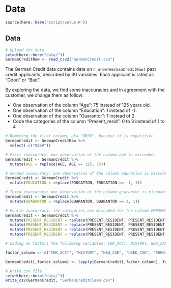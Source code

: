 # Data

```r
source(here::here("script/setup.R"))
```

## Data

```r
# Upload the data
setwd(here::here("data/"))
GermanCreditRaw <- read_csv2("GermanCredit.csv")
```

<div>

The German Credit data contains data on `r nrow(GermanCreditRaw)` past credit applicants, described by 30 variables. Each applicant is rated as "Good" or "Bad". 

By exploring the data, we find some inaccuracies and in agreement with the customer, we change them as follow:

- One observation of the column "Age": 75 instead of 125 years old.
- One observation of the column "Education": 1 instead of -1.
- One observation of the column "Guarantor": 1 instead of 2.
- Code the categories of the column "Present_resid": 0 to 3 instead of 1 to 4

</div>

```r
# Removing the first column, aka "OBS#", because it is repetitive
GermanCredit <- GermanCreditRaw %>% 
  select(-c("OBS#"))
```

```r
# First inaccuracy: one observation of the column age is miscoded.
GermanCredit <- GermanCredit %>% 
  mutate(AGE = replace(AGE, AGE == 125, 75))

# Second inaccuracy: one observation of the column education is miscoded
GermanCredit <- GermanCredit %>% 
  mutate(EDUCATION = replace(EDUCATION, EDUCATION == -1, 1))

# Third inaccuracy: one observation of the column guarantor is miscoded
GermanCredit <- GermanCredit %>% 
  mutate(GUARANTOR = replace(GUARANTOR, GUARANTOR == 2, 1))

# Fourth inacurracy: the categories are miscoded for the column PRESENT_RESID
GermanCredit <- GermanCredit %>% 
  mutate(PRESENT_RESIDENT = replace(PRESENT_RESIDENT, PRESENT_RESIDENT == 1, 0)) %>% 
  mutate(PRESENT_RESIDENT = replace(PRESENT_RESIDENT, PRESENT_RESIDENT == 2, 1)) %>% 
  mutate(PRESENT_RESIDENT = replace(PRESENT_RESIDENT, PRESENT_RESIDENT == 3, 2)) %>% 
  mutate(PRESENT_RESIDENT = replace(PRESENT_RESIDENT, PRESENT_RESIDENT == 4, 3))
```

```r
# Coding as factors the following variables: CHK_ACCT, HISTORY, NEW_CAR, USED_CAR, FURNITURE, RADIO/TV, EDUCATION, RETRAINING, SAV_ACCT, EMPLOYMENT, MALE_DIV, MAL_SINGLE, MALE_MAR_WID, CO-APPLICANT, GUARANTOR, PRESENT_RESIDENT, REAL_ESTATE, PROP_UNKN_NONE, OTHER_INSTALL, RENT, OWN_RES, JOB, TELEPHONE, FOREIGN and RESPONSE.

factor_column <- c("CHK_ACCT", "HISTORY", "NEW_CAR", "USED_CAR", "FURNITURE", "RADIO/TV", "EDUCATION", "RETRAINING", "SAV_ACCT", "EMPLOYMENT", "MALE_DIV", "MALE_SINGLE", "MALE_MAR_or_WID", "CO-APPLICANT", "GUARANTOR", "PRESENT_RESIDENT", "REAL_ESTATE", "PROP_UNKN_NONE", "OTHER_INSTALL", "RENT", "OWN_RES", "JOB", "TELEPHONE", "FOREIGN", "RESPONSE")

GermanCredit[,factor_column] <- lapply(GermanCredit[,factor_column], factor)
```

```r
# Write csv file
setwd(here::here("data/"))
write_csv(GermanCredit, "GermanCreditClean.csv")
```